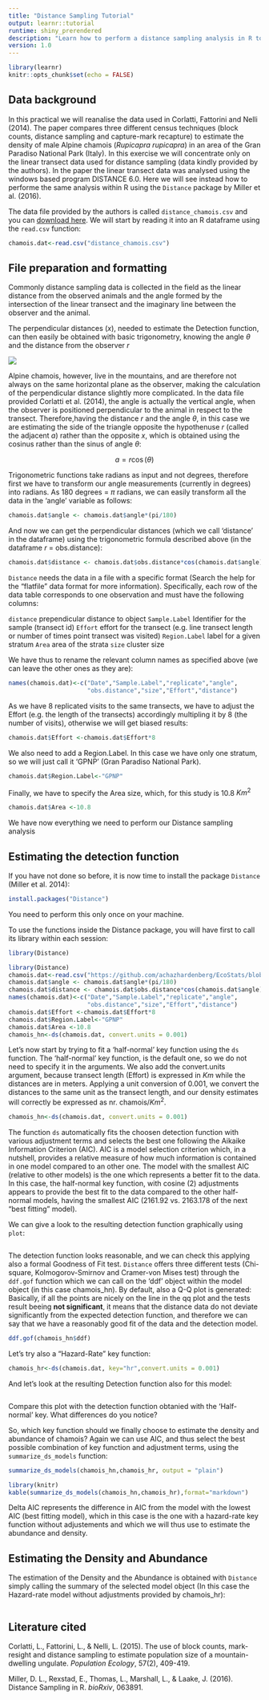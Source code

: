 ```yaml
---
title: "Distance Sampling Tutorial"
output: learnr::tutorial
runtime: shiny_prerendered
description: "Learn how to perform a distance sampling analysis in R to estimate the density of Alpine Chamois in an area of Gran Paradiso National Park"
version: 1.0
---
```


```r
library(learnr)
knitr::opts_chunk$set(echo = FALSE)
```

## Data background

In this practical we will reanalise the data used in Corlatti, Fattorini and Nelli (2014). The paper compares three different census techniques (block counts, distance sampling and capture-mark recapture) to estimate the density of male Alpine chamois (*Rupicapra rupicapra*) in an area of the Gran Paradiso National Park (Italy). In this exercise we will concentrate only on the linear transect data used for distance sampling (data kindly provided by the authors). In the paper the linear transect data was analysed using the windows based program DISTANCE 6.0. Here we will see instead how to performe the same analysis within R using the `Distance` package by Miller et al. (2016). 

The data file provided by the authors is called `distance_chamois.csv` and you can  [download here](www/distance_chamois.csv). We will start by reading it into an R dataframe using the `read.csv` function:

```r
chamois.dat<-read.csv("distance_chamois.csv")
```

## File preparation and formatting

Commonly distance sampling data is collected in the field as the linear distance from the observed animals and the angle formed by the intersection of the linear transect and the imaginary line between the observer and the animal.

The perpendicular distances (*x*), needed to estimate the Detection function, can then easily be obtained with basic trigonometry, knowing the angle $\theta$ and the distance from the observer *r* 

![](images/angle.jpg)

Alpine chamois, however, live in the mountains, and are therefore not always on the same horizontal plane as the observer, making the calculation of the perpendicular distance slightly more complicated. In the data file provided Corlatti et al. (2014), the angle is actually the vertical angle, when the observer is positioned perpendicular to the animal in respect to the transect. Therefore,having the distance *r* and the angle $\theta$, in this case we are estimating the side of the triangle opposite the hypothenuse *r* (called the adjacent *a*) rather than the opposite *x*, which is obtained using the cosinus rather than the sinus of angle  $\theta$: 
  
$$a = r\cos(\theta) $$

Trigonometric functions take radians as input and not degrees, therefore first we have to transform our angle measurements (currently in degrees) into radians. As 180 degrees = $\pi$ radians, we can easily transform all the data in the 'angle' variable as follows:

```r
chamois.dat$angle <- chamois.dat$angle*(pi/180)
```

And now we can get the perpendicular distances (which we call 'distance' in the dataframe) using the trigonometric formula described above (in the dataframe *r* = obs.distance):

```r
chamois.dat$distance <- chamois.dat$obs.distance*cos(chamois.dat$angle)
```

`Distance` needs the data in a file with a specific format (Search the help for the "flatfile" data format for more information). Specifically, each row of the data table corresponds to one observation and must have the following columns:

`distance`	    prependicular distance to object
`Sample.Label`	Identifier for the sample (transect id)
`Effort`	      effort for the transect (e.g. line transect length or number of times point transect was visited)
`Region.Label`	label for a given stratum
`Area`	        area of the strata
`size`          cluster size

We have thus to rename the relevant column names as specified above (we can leave the other ones as they are):

```r
names(chamois.dat)<-c("Date","Sample.Label","replicate","angle",
                      "obs.distance","size","Effort","distance")
```

As we have 8 replicated visits to the same transects, we have to adjust the Effort (e.g. the length of the transects) accordingly multipling it by 8 (the number of visits), otherwise we will get biased results:   

```r
chamois.dat$Effort <-chamois.dat$Effort*8
```

We also need to add a Region.Label. In this case we have only one stratum, so we will just call it 'GPNP' (Gran Paradiso National Park).
```r
chamois.dat$Region.Label<-"GPNP"
```

Finally, we have to specify the Area size, which, for this study is 10.8 $Km^2$
```r
chamois.dat$Area <-10.8
```

We have now everything we need to perform our Distance sampling analysis

## Estimating the detection function

If you have not done so before, it is now time to install the package `Distance` (Miller et al. 2014):

```r
install.packages("Distance") 
```

You need to perform this only once on your machine. 

To use the functions inside the Distance package, you will have first to call its library within each session:

```r
library(Distance)
```

```r
library(Distance)
chamois.dat<-read.csv("https://github.com/achazhardenberg/EcoStats/blob/master/inst/Tutorials/Distance_Sampling/www/distance_chamois.csv")
chamois.dat$angle <- chamois.dat$angle*(pi/180)
chamois.dat$distance <- chamois.dat$obs.distance*cos(chamois.dat$angle)
names(chamois.dat)<-c("Date","Sample.Label","replicate","angle",
                      "obs.distance","size","Effort","distance")
chamois.dat$Effort <-chamois.dat$Effort*8
chamois.dat$Region.Label<-"GPNP"
chamois.dat$Area <-10.8
chamois_hn<-ds(chamois.dat, convert.units = 0.001)
```
  
Let's now start by trying to fit a 'half-normal' key function using the `ds` function. The 'half-normal' key function, is the default one, so we do not need to specify it in the arguments.
We also add the convert.units argument, because transect length (Effort) is expressed in $Km$ while the distances are in meters. Applying a unit conversion of 0.001, we convert the distances to the same unit as the transect length, and  our density estimates will correctly be expressed as nr. chamois/$Km^2$.

```r
chamois_hn<-ds(chamois.dat, convert.units = 0.001)
```


The function `ds` automatically fits the choosen detection function with various adjustment terms and selects the best one following the Aikaike Information Criterion (AIC). AIC is a model selection criterion which, in a nutshell, provides a relative measure of how much information is contained in one model compared to an other one. The model with the smallest AIC (relative to other models) is the one which represents a better fit to the data. In this case, the half-normal key function, with cosine (2) adjustments appears to provide the best fit to the data compared to the other half-normal models, having the smallest AIC (2161.92 vs. 2163.178 of the next "best fitting" model).

We can give a look to the resulting detection function graphically using `plot`:

```r



```

The detection function looks reasonable, and we can check this  applying also a formal Goodness of Fit test. `Distance` offers three different tests (Chi-square, Kolmogorov-Smirnov and Cramer-von Mises test) through the `ddf.gof` function which we can call on the 'ddf' object within the model object (in this case chamois_hn). By default, also a Q-Q plot is generated: Basically, if all the points are nicely on the line in the qq plot and the tests result beeing **not significant**, it means that the distance data do not deviate significantly from the expected detection function, and therefore we can say that we have a reasonably good fit of the data and the detection model.   

```r
ddf.gof(chamois_hn$ddf)


```
  
Let's try also a "Hazard-Rate" key function: 

```r
chamois_hr<-ds(chamois.dat, key="hr",convert.units = 0.001)
```

And let's look at the resulting Detection function also for this model: 

```r



```

Compare this plot with the detection function obtanied with the 'Half-normal' key. What differences do you notice?

So, which key function should we finally choose to estimate the density and abundance of chamois? Again we can use AIC, and thus select the best possible combination of key function and adjustment terms, using the `summarize_ds_models` function:
```r
summarize_ds_models(chamois_hn,chamois_hr, output = "plain")
```

```r
library(knitr)
kable(summarize_ds_models(chamois_hn,chamois_hr),format="markdown")
```

Delta AIC represents the difference in AIC from the model with the lowest AIC (best fitting model), which in this case is the one with a hazard-rate key function without adjustements and which we will thus use to estimate the abundance and density.

## Estimating the Density and Abundance

The estimation of the Density and the Abundance is obtained with `Distance` simply calling the summary of the selected model object (In this case the Hazard-rate model without adjustments provided by chamois_hr):

```r



```

## Literature cited

Corlatti, L., Fattorini, L., & Nelli, L. (2015). The use of block counts, mark-resight and distance sampling to estimate population size of a mountain-dwelling ungulate. *Population Ecology*, 57(2), 409-419.

Miller, D. L., Rexstad, E., Thomas, L., Marshall, L., & Laake, J. (2016). Distance Sampling in R. *bioRxiv*, 063891.



 
